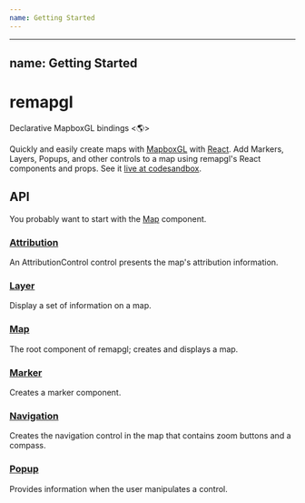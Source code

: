 ```yaml
---
name: Getting Started
---
```

 
---
name: Getting Started
---

# remapgl
Declarative MapboxGL bindings <🌎>

Quickly and easily create maps with [MapboxGL](https://docs.mapbox.com/mapbox-gl-js/api/) with [React](https://reactjs.org/). Add Markers, Layers, Popups, and other controls to a map using remapgl's React components and props. See it [live at codesandbox](https://codesandbox.io/s/remapgl-hfuhl?fontsize=14).

## API
You probably want to start with the [Map](/map) component.

### [Attribution](./src/user-interface/attribution.mdx)
An AttributionControl control presents the map's attribution information.

### [Layer](./src/layer/mapboxgl/layer.mdx)
Display a set of information on a map.

### [Map](./src/map/map.mdx)
The root component of remapgl; creates and displays a map.

### [Marker](./src/marker/marker.mdx)
Creates a marker component.

### [Navigation](./src/user-interface/navigation.mdx)
Creates the navigation control in the map that contains zoom buttons and a compass.

### [Popup](./src/popup/popup.mdx)
Provides information when the user manipulates a control.
